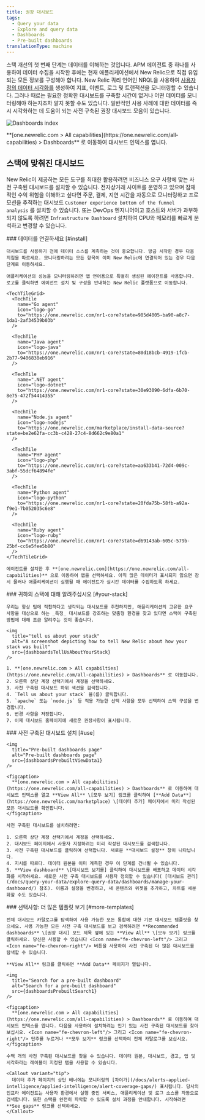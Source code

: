 ```yaml
---
title: 권장 대시보드
tags:
  - Query your data
  - Explore and query data
  - Dashboards
  - Pre-built dashboards
translationType: machine
---
```






스택 개선의 첫 번째 단계는 데이터를 이해하는 것입니다. APM 에이전트 중 하나를 사용하여 데이터 수집을 시작한 후에는 현재 애플리케이션에서 New Relic으로 직접 유입되는 모든 정보를 구성해야 합니다. New Relic 쿼리 언어인 NRQL을 사용하여 [사용자 정의 데이터 시각화를](/docs/query-your-data/explore-query-data/dashboards/introduction-dashboards/) 생성하여 지표, 이벤트, 로그 및 트랜잭션을 모니터링할 수 있습니다. 그러나 때로는 필요한 정확한 대시보드를 구축할 시간이 없거나 어떤 데이터를 모니터링해야 하는지조차 알지 못할 수도 있습니다. 일반적인 사용 사례에 대한 데이터를 즉시 시각화하는 데 도움이 되는 사전 구축된 권장 대시보드 모음이 있습니다.

<img
  title="Dashboards index"
  alt="Dashboards index"
  src={dashboardsDashboardIndex}
/>

<figcaption>
  **[one.newrelic.com > All capabilities](https://one.newrelic.com/all-capabilities) > Dashboards** 로 이동하여 대시보드 인덱스를 엽니다.
</figcaption>

## 스택에 맞춰진 대시보드

New Relic이 제공하는 모든 도구를 최대한 활용하려면 비즈니스 요구 사항에 맞는 사전 구축된 대시보드를 설치할 수 있습니다. 전자상거래 사이트를 운영하고 있으며 잠재적인 수익 위험을 이해하고 싶다면 주문, 결제, 지연 시간을 자동으로 모니터링하고 프로모션을 추적하는 대시보드 `Customer experience bottom of the funnel analysis` 를 설치할 수 있습니다. 또는 DevOps 엔지니어이고 호스트와 서버가 과부하되지 않도록 하려면 `Infrastructure Dashboard` 설치하여 CPU와 메모리를 빠르게 분석하고 변경할 수 있습니다.

<Steps>
  <Step>
    ### 데이터를 연결하세요 [#install]

    대시보드를 사용하기 전에 데이터 소스를 계측하는 것이 중요합니다. 방금 시작한 경우 다음 지침을 따르세요. 모니터링하려는 모든 항목이 이미 New Relic에 연결되어 있는 경우 다음 단계로 이동하세요.

    애플리케이션의 성능을 모니터링하려면 앱 언어용으로 특별히 생성된 에이전트를 사용합니다. 로고를 클릭하면 에이전트 설치 및 구성을 안내하는 New Relic 플랫폼으로 이동합니다.

    <TechTileGrid>
      <TechTile
        name="Go agent"
        icon="logo-go"
        to="https://one.newrelic.com/nr1-core?state=985d4005-ba90-a8c7-1da1-2af34539b03b"
      />

      <TechTile
        name="Java agent"
        icon="logo-java"
        to="https://one.newrelic.com/nr1-core?state=80d18bcb-4919-1fcb-2b77-9406838eb916"
      />

      <TechTile
        name=".NET agent"
        icon="logo-dotnet"
        to="https://one.newrelic.com/nr1-core?state=30e93090-6dfa-6b70-8e75-472f54414355"
      />

      <TechTile
        name="Node.js agent"
        icon="logo-nodejs"
        to="https://one.newrelic.com/marketplace/install-data-source?state=be2e62fa-cc3b-c428-27c4-8d662c9e80a1"
      />

      <TechTile
        name="PHP agent"
        icon="logo-php"
        to="https://one.newrelic.com/nr1-core?state=aa633b41-72d4-009c-3abf-55dcf64894fe"
      />

      <TechTile
        name="Python agent"
        icon="logo-python"
        to="https://one.newrelic.com/nr1-core?state=20fda75b-58fb-a92a-f9e1-7b052035c6e8"
      />

      <TechTile
        name="Ruby agent"
        icon="logo-ruby"
        to="https://one.newrelic.com/nr1-core?state=d69143ab-605c-579b-25bf-cc6e5fee5b80"
      />
    </TechTileGrid>

    에이전트를 설치한 후 **[one.newrelic.com](https://one.newrelic.com/all-capabilities)** 으로 이동하여 앱을 선택하세요. 아직 많은 데이터가 표시되지 않으면 잠시 물러나 애플리케이션이 실행될 때 에이전트가 실시간 데이터를 수집하도록 하세요.
  </Step>

  <Step>
    ### 귀하의 스택에 대해 알려주십시오 [#your-stack]

    우리는 항상 팀에 적합하다고 생각되는 대시보드를 추천하지만, 애플리케이션의 고유한 요구 사항을 대상으로 하는 _특정_ 대시보드를 강조하는 맞춤형 환경을 찾고 있다면 스택이 구축된 방법에 대해 조금 알려주는 것이 좋습니다.

    <img
      title="tell us about your stack"
      alt="A screenshot depicting how to tell New Relic about how your stack was built"
      src={dashboardsTellUsAboutYourStack}
    />

    1. **[one.newrelic.com > All capabilties](https://one.newrelic.com/all-capabilities) > Dashboards** 로 이동합니다.
    2. 오른쪽 상단 계정 선택기에서 계정을 선택하세요.
    3. 사전 구축된 대시보드 하위 섹션을 검색합니다.
    4. `Tell us about your stack` 을(를) 클릭합니다.
    5. `apache` 또는 `node.js` 등 적용 가능한 선택 사항을 모두 선택하여 스택 구성을 변경합니다.
    6. 변경 사항을 저장합니다.
    7. 이제 대시보드 홈페이지에 새로운 권장사항이 표시됩니다.
  </Step>

  <Step>
    ### 사전 구축된 대시보드 설치 [#use]

    <img
      title="Pre-built dashboards page"
      alt="Pre-built dashboards page"
      src={dashboardsPrebuiltViewData1}
    />

    <figcaption>
      **[one.newrelic.com > All capabilities](https://one.newrelic.com/all-capabilities) > Dashboards** 로 이동하여 대시보드 인덱스를 열고 **View All** \[모두 보기] 링크를 클릭하여 [**Add Data**](https://one.newrelic.com/marketplace) \[데이터 추가] 페이지에서 미리 작성된 모든 대시보드를 확인합니다.
    </figcaption>

    사전 구축된 대시보드를 설치하려면:

    1. 오른쪽 상단 계정 선택기에서 계정을 선택하세요.
    2. 대시보드 페이지에서 사용자 지정하려는 미리 작성된 대시보드를 검색합니다.
    3. 사전 구축된 대시보드를 클릭하여 선택합니다. 새로운 **대시보드 설정** 창이 나타납니다.
    4. 지시를 따르다. 데이터 원본을 이미 계측한 경우 이 단계를 건너뛸 수 있습니다.
    5. **View dashboard** \[대시보드 보기를] 클릭하여 대시보드를 배포하고 데이터 시각화를 시작하세요. 새로운 사전 구축 대시보드를 사용자 정의할 수 있습니다( [대시보드 관리](/docs/query-your-data/explore-query-data/dashboards/manage-your-dashboard/) 참조). 이름과 설정을 변경하고, 새 콘텐츠와 위젯을 추가하고, 차트를 세분화할 수도 있습니다.
  </Step>

  <Step>
    ### 선택사항: 더 많은 템플릿 보기 [#more-templates]

    전체 대시보드 카탈로그를 탐색하여 사용 가능한 모든 통합에 대한 기본 대시보드 템플릿을 찾으세요. 사용 가능한 모든 사전 구축 대시보드를 보고 검색하려면 **Recommended dashboards** \[권장 대시] 보드 제목 옆에 있는 **View All** \[모두 보기] 링크를 클릭하세요. 당신은 사용할 수 있습니다 <Icon name="fe-chevron-left"/> 그리고 <Icon name="fe-chevron-right"/> 버튼을 사용하여 사전 구축된 더 많은 대시보드를 탐색할 수 있습니다.

    **View All** 링크를 클릭하면 **Add Data** 페이지가 열립니다.

    <img
      title="Search for a pre-built dashboard"
      alt="Search for a pre-built dashboard"
      src={dashboardsPrebuiltSearch1}
    />

    <figcaption>
      **[one.newrelic.com > All capabilities](https://one.newrelic.com/all-capabilities) > Dashboards** 로 이동하여 대시보드 인덱스를 엽니다. 다음을 사용하여 설치하려는 인기 있는 사전 구축된 대시보드를 찾아보십시오. <Icon name="fe-chevron-left"/> 그리고 <Icon name="fe-chevron-right"/> 단추를 누르거나 **모두 보기** 링크를 선택하여 전체 카탈로그를 보십시오.
    </figcaption>

    수백 개의 사전 구축된 대시보드를 찾을 수 있습니다. 데이터 원본, 대시보드, 경고, 앱 및 시각화라는 레이블이 지정된 탭을 사용할 수 있습니다.

    <Callout variant="tip">
      데이터 추가 페이지의 상단 배너에는 모니터링의 [차이가](/docs/alerts-applied-intelligence/applied-intelligence/alert-coverage-gaps/) 표시됩니다. 당사의 인프라 에이전트는 사용자 환경에서 실행 중인 서비스, 애플리케이션 및 로그 소스를 자동으로 검색합니다. 또한 스택을 완전히 파악할 수 있도록 설치 과정을 안내합니다. 시작하려면 **See gaps** 링크를 선택하세요.
    </Callout>
  </Step>
</Steps>